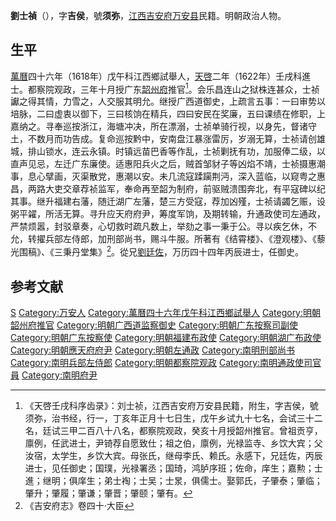 '''劉士禎'''（{{bd|？||1649年||}}），字'''吉侯'''，號'''须弥'''，[[江西|江西]][[吉安府|吉安府]][[万安县|万安县]]民籍。明朝政治人物。

==生平==
[[萬曆|萬曆]]四十六年（1618年）戊午科江西鄉試舉人，[[天啓|天啓]]二年（1622年）壬戌科進士。都察院观政，三年十月授广东[[韶州府|韶州府]]推官<ref>《天啓壬戌科序齿录》：刘士祯，江西吉安府万安县民籍，附生，字吉侯，號须弥，治书经，行一，丁亥年正月十七日生，戊午乡试九十七名，会试三十二名，廷试三甲二百八十八名，都察院观政，癸亥十月授韶州推官。曾祖贡亨，廪例，任武进士，尹锜荐自愿致仕；祖之伯，廪例，光禄监寺、乡饮大宾；父汝宿，太学生，乡饮大宾。母张氏，继母李氏、赖氏。永感下，兄廷佐，丙辰进士，见任御史；国璞，光禄署丞；国琦，鸿胪序班；佐命，庠生；嘉勲；士進；继明；俱庠生；弟士裪；士吴；士㫤，俱儒士。娶郭氏，子肇泰；肇临；肇升；肇履；肇谦；肇晋；肇颐；肇有。</ref>。会乐昌连山之狱株连甚众，士祯讞之得其情，力雪之，人交服其明允。继授广西道御史，上疏言五事：一曰审势以培脉，二曰虚衷以御下，三曰核饷在精兵，四曰安民在奖廉，五曰课绩在修职，上嘉纳之。寻奉巡按浙江，海塘冲决，所在漂溺，士祯单骑行视，以身先，督诸守土，不数月而功告成。复命巡按黔中，安南盘江暴涨雷厉，岁溺无算，士祯请创雄城，排山锁水，连云永镇。时镇远苗巴香等作乱，士祯剿抚有功，加服俸二级，以直声见忌，左迁广东廉使。适惠阳兵火之后，贼首邹豺子等凶焰不靖，士祯摄惠潮事，息心擘画，灭渠散党，惠潮以安。未几流寇蹂躏荆沔，深入蓝临，以窥粤之惠昌，两路大吏交章荐祯监军，奉命再至韶为制府，前驱贼溃围奔北，有平寇碑以纪其事。继升福建右藩，随迁湖广左藩，楚三方受寇，荐加凶殣，士祯请蠲乞赈，设粥平糴，所活无算。寻升应天府府尹，筹度军饷，及期转输，升通政使司左通政，严禁烦嚣，封驳章奏，心切救时疏凡数上，举劾之事一秉于公。寻以疾乞休，不允，转擢兵部左侍郎，加刑部尚书，赐斗牛服。所著有《结霄楼》、《澄观楼》、《藜光围稿》、《三秉丹堂集》<ref>《吉安府志》卷四十·大臣</ref>。從兄[[劉廷佐|劉廷佐]]，万历四十四年丙辰进士，任御史。

==参考文献==
{{reflist}}

{{天啓二年壬戌科殿試金榜}}

{{Authority control}}

{{DEFAULTSORT:}}
[[Category:刘姓|S]]
[[Category:万安人|Category:万安人]]
[[Category:萬曆四十六年戊午科江西鄉試舉人|Category:萬曆四十六年戊午科江西鄉試舉人]]
[[Category:明朝韶州府推官|Category:明朝韶州府推官]]
[[Category:明朝广西道监察御史|Category:明朝广西道监察御史]]
[[Category:明朝广东按察司副使|Category:明朝广东按察司副使]]
[[Category:明朝广东按察使|Category:明朝广东按察使]]
[[Category:明朝福建布政使|Category:明朝福建布政使]]
[[Category:明朝湖广布政使|Category:明朝湖广布政使]]
[[Category:明朝應天府府尹|Category:明朝應天府府尹]]
[[Category:明朝左通政|Category:明朝左通政]]
[[Category:南明刑部尚书|Category:南明刑部尚书]]
[[Category:南明兵部左侍郎|Category:南明兵部左侍郎]]
[[Category:明朝都察院观政|Category:明朝都察院观政]]
[[Category:南明通政使司官員|Category:南明通政使司官員]]
[[Category:南明府尹|Category:南明府尹]]